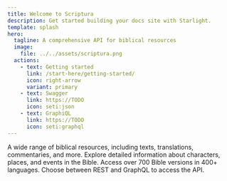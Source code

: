 ```yaml
---
title: Welcome to Scriptura
description: Get started building your docs site with Starlight.
template: splash
hero:
  tagline: A comprehensive API for biblical resources
  image:
    file: ../../assets/scriptura.png
  actions:
    - text: Getting started
      link: /start-here/getting-started/
      icon: right-arrow
      variant: primary
    - text: Swagger
      link: https://TODO
      icon: seti:json
    - text: GraphiQL
      link: https://TODO
      icon: seti:graphql
---
```



<CardGrid>
  <Card title="Explore Bible resources" icon="magnifier">
    A wide range of biblical resources, including texts, translations,
    commentaries, and more.
  </Card>
  <Card title="Detailed information" icon="seti:csv">
    Explore detailed information about characters, places, and events in the
    Bible.
  </Card>
  <Card title="700+ Bible versions" icon="open-book">
    Access over 700 Bible versions in 400+ languages.
  </Card>
  <Card title="REST and GraphQL" icon="seti:json">
    Choose between REST and GraphQL to access the API.
  </Card>
</CardGrid>
